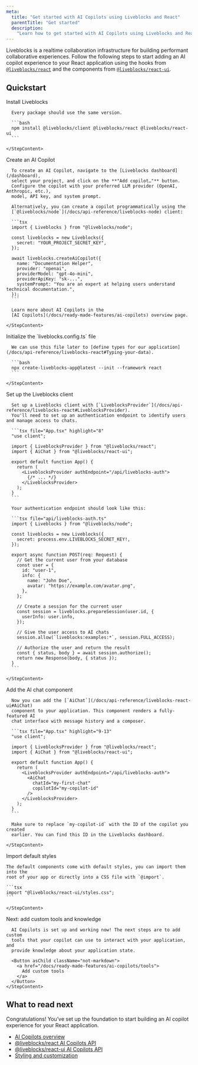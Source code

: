 ```yaml
---
meta:
  title: "Get started with AI Copilots using Liveblocks and React"
  parentTitle: "Get started"
  description:
    "Learn how to get started with AI Copilots using Liveblocks and React"
---
```


Liveblocks is a realtime collaboration infrastructure for building performant
collaborative experiences. Follow the following steps to start adding an AI
copilot experience to your React application using the hooks from
[`@liveblocks/react`](/docs/api-reference/liveblocks-react) and the components
from [`@liveblocks/react-ui`](/docs/api-reference/liveblocks-react-ui).

## Quickstart

<Steps>
  <Step>
    <StepTitle>Install Liveblocks</StepTitle>
    <StepContent>

      Every package should use the same version.

      ```bash
      npm install @liveblocks/client @liveblocks/react @liveblocks/react-ui
      ```

    </StepContent>

  </Step>
  <Step>
    <StepTitle>Create an AI Copilot</StepTitle>
    <StepContent>

      To create an AI Copilot, navigate to the [Liveblocks dashboard](/dashboard),
      select your project, and click on the **"Add copilot…"** button.
      Configure the copilot with your preferred LLM provider (OpenAI, Anthropic, etc.),
      model, API key, and system prompt.

      Alternatively, you can create a copilot programmatically using the
      [`@liveblocks/node`](/docs/api-reference/liveblocks-node) client:

      ```tsx
      import { Liveblocks } from "@liveblocks/node";

      const liveblocks = new Liveblocks({
        secret: "YOUR_PROJECT_SECRET_KEY",
      });

      await liveblocks.createAiCopilot({
        name: "Documentation Helper",
        provider: "openai",
        providerModel: "gpt-4o-mini",
        providerApiKey: "sk-...",
        systemPrompt: "You are an expert at helping users understand technical documentation.",
      });
      ```

      Learn more about AI Copilots in the
      [AI Copilots](/docs/ready-made-features/ai-copilots) overview page.

    </StepContent>

  </Step>
  <Step>
    <StepTitle>Initialize the `liveblocks.config.ts` file</StepTitle>
    <StepContent>

      We can use this file later to [define types for our application](/docs/api-reference/liveblocks-react#Typing-your-data).

      ```bash
      npx create-liveblocks-app@latest --init --framework react
      ```

    </StepContent>

  </Step>
  <Step>
    <StepTitle>Set up the Liveblocks client</StepTitle>
    <StepContent>

      Set up a Liveblocks client with [`LiveblocksProvider`](/docs/api-reference/liveblocks-react#LiveblocksProvider).
      You'll need to set up an authentication endpoint to identify users and manage access to chats.

      ```tsx file="App.tsx" highlight="8"
      "use client";

      import { LiveblocksProvider } from "@liveblocks/react";
      import { AiChat } from "@liveblocks/react-ui";

      export default function App() {
        return (
          <LiveblocksProvider authEndpoint="/api/liveblocks-auth">
            {/* ... */}
          </LiveblocksProvider>
        );
      }
      ```

      Your authentication endpoint should look like this:

      ```tsx file="api/liveblocks-auth.ts"
      import { Liveblocks } from "@liveblocks/node";

      const liveblocks = new Liveblocks({
        secret: process.env.LIVEBLOCKS_SECRET_KEY!,
      });

      export async function POST(req: Request) {
        // Get the current user from your database
        const user = {
          id: "user-1",
          info: {
            name: "John Doe",
            avatar: "https://example.com/avatar.png",
          },
        };

        // Create a session for the current user
        const session = liveblocks.prepareSession(user.id, {
          userInfo: user.info,
        });

        // Give the user access to AI chats
        session.allow(`liveblocks:examples:*`, session.FULL_ACCESS);

        // Authorize the user and return the result
        const { status, body } = await session.authorize();
        return new Response(body, { status });
      }
      ```

    </StepContent>

  </Step>
  <Step>
    <StepTitle>Add the AI chat component</StepTitle>
    <StepContent>

      Now you can add the [`AiChat`](/docs/api-reference/liveblocks-react-ui#AiChat)
      component to your application. This component renders a fully-featured AI
      chat interface with message history and a composer.

      ```tsx file="App.tsx" highlight="9-13"
      "use client";

      import { LiveblocksProvider } from "@liveblocks/react";
      import { AiChat } from "@liveblocks/react-ui";

      export default function App() {
        return (
          <LiveblocksProvider authEndpoint="/api/liveblocks-auth">
            <AiChat
              chatId="my-first-chat"
              copilotId="my-copilot-id"
            />
          </LiveblocksProvider>
        );
      }
      ```

      Make sure to replace `my-copilot-id` with the ID of the copilot you created
      earlier. You can find this ID in the Liveblocks dashboard.

    </StepContent>

  </Step>
   <Step>
    <StepTitle>Import default styles</StepTitle>
    <StepContent>

    The default components come with default styles, you can import them into the
    root of your app or directly into a CSS file with `@import`.

    ```tsx
    import "@liveblocks/react-ui/styles.css";
    ```

    </StepContent>

  </Step>
  <Step lastStep>
    <StepTitle>Next: add custom tools and knowledge</StepTitle>
    <StepContent>

      AI Copilots is set up and working now! The next steps are to add custom
      tools that your copilot can use to interact with your application, and
      provide knowledge about your application state.

      <Button asChild className="not-markdown">
        <a href="/docs/ready-made-features/ai-copilots/tools">
          Add custom tools
        </a>
      </Button>
    </StepContent>

  </Step>
</Steps>

## What to read next

Congratulations! You’ve set up the foundation to start building an AI copilot
experience for your React application.

- [AI Copilots overview](/docs/ready-made-features/ai-copilots)
- [@liveblocks/react AI Copilots API](/docs/api-reference/liveblocks-react#AI-Copilots)
- [@liveblocks/react-ui AI Copilots API](/docs/api-reference/liveblocks-react-ui#AI-Copilots)
- [Styling and customization](/docs/ready-made-features/ai-copilots/default-components)
